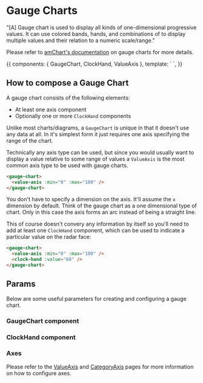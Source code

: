 
<Meta title="amCharts/GaugeCharts" component={GaugeChart} />

# Gauge Charts

<Description of={GaugeChart} />

"[A] Gauge chart is used to display all kinds of one-dimensional progressive values. It can use colored bands, hands, and combinations of to display multiple values and their relation to a numeric scale/range."

Please refer to [amChart's documentation](https://www.amcharts.com/docs/v4/chart-types/gauge-chart/) on gauge charts for more details.

<Preview>
  <Story name="Documentation" inline={true}>
    {{
      components: { GaugeChart, ClockHand, ValueAxis },
      template: `
        <gauge-chart :inner-radius="'90%'" >
            <value-axis :min="0" :max="100" />
            <clock-hand
            :value="60"
            :fill="'red'"
            :stroke="'red'"
            />
        </gauge-chart>
  `,
    }}
  </Story>
</Preview>

## How to compose a Gauge Chart

A gauge chart consists of the following elements:

- At least one axis component
- Optionally one or more `ClockHand` components

Unlike most charts/diagrams, a `GaugeChart` is unique in that it doesn't use any data at all. In it's simplest form it just requires one axis specifying the range of the chart.

Technically any axis type can be used, but since you would usually want to display a value relative to some range of values a `ValueAxis` is the most common axis type to be used with gauge charts.

```html
<gauge-chart>
  <value-axis :min="0" :max="100" />
</gauge-chart>
```

You don't have to specify a dimension on the axis. It'll assume the `x` dimension by default. Think of the gauge chart as a one dimensional type of chart. Only in this case the axis forms an arc instead of being a straight line.

This of course doesn't convery any information by itself so you'll need to add at least one `ClockHand` component, which can be used to indicate a particular value on the radar face:

```html
<gauge-chart>
  <value-axis :min="0" :max="100" />
  <clock-hand :value="60" />
</gauge-chart>
```

## Params

Below are some useful parameters for creating and configuring a gauge chart.

### GaugeChart component

<Props of={GaugeChart} />

### ClockHand component

<Props of={ClockHand} />

### Axes

Please refer to the [ValueAxis](?path=/docs/amcharts-commoncomponents-axes-valueaxis--page) and [CategoryAxis](?path=/docs/amcharts-commoncomponents-axes-categoryaxis--page) pages for more information on how to configure axes.
